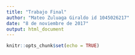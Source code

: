 ```yaml
---
title: "Trabajo Final"
author: "Mateo Zuluaga Giraldo id 1045026217"
date: "8 de noviembre de 2017"
output: html_document
---
```


```r
knitr::opts_chunk$set(echo = TRUE)
```
